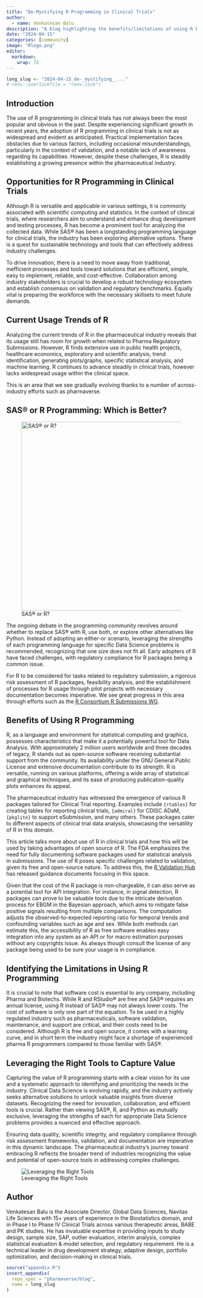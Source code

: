 ```yaml
---
title: "De-Mystifying R Programming in Clinical Trials"
author:
  - name: Venkatesan Balu
description: "A blog highlighting the benefits/limitations of using R Programming and using the right tools to create value"
date: "2024-04-15"
categories: [community]
image: "Rlogo.png"
editor: 
  markdown: 
    wrap: 72
---
```


<!--------------- typical setup ----------------->

```r
long_slug <- "2024-04-15_de-_mystifying__..."
# renv::use(lockfile = "renv.lock")
```

<!--------------- post begins here ----------------->

## Introduction

The use of R programming in clinical trials has not always been the most
popular and obvious in the past. Despite experiencing significant growth
in recent years, the adoption of R programming in clinical trials is not
as widespread and evident as anticipated. Practical implementation faces
obstacles due to various factors, including occasional
misunderstandings, particularly in the context of validation, and a
notable lack of awareness regarding its capabilities. However, despite
these challenges, R is steadily establishing a growing presence within the
pharmaceutical industry.

## Opportunities for R Programming in Clinical Trials

Although R is versatile and applicable in various settings, it is
commonly associated with scientific computing and statistics. In the
context of clinical trials, where researchers aim to understand and
enhance drug development and testing processes, R has become a prominent
tool for analyzing the collected data. While SAS® has been a
longstanding programming language for clinical trials, the industry has
been exploring alternative options. There is a quest for sustainable
technology and tools that can effectively address industry challenges.

To drive innovation, there is a need to move away from traditional,
inefficient processes and tools toward solutions that are efficient,
simple, easy to implement, reliable, and cost-effective. Collaboration
among industry stakeholders is crucial to develop a robust technology
ecosystem and establish consensus on validation and regulatory
benchmarks. Equally vital is preparing the workforce with the necessary
skillsets to meet future demands.

## Current Usage Trends of R

Analyzing the current trends of R in the pharmaceutical industry reveals
that its usage still has room for growth when related to Pharma
Regulatory Submissions. However, R finds extensive use in public health
projects, healthcare economics, exploratory and scientific analysis,
trend identification, generating plots/graphs, specific statistical
analysis, and machine learning. R continues to advance steadily in
clinical trials, however lacks widespread usage within the clinical
space.

This is an area that we see gradually evolving thanks to a number of
across-industry efforts such as pharmaverse.

## SAS® or R Programming: Which is Better?

![SAS® or R?](Signpost.jpg){fig-align="center" width="500px"}

The ongoing debate in the programming community revolves around whether
to replace SAS® with R, use both, or explore other alternatives like
Python. Instead of adopting an either-or scenario, leveraging the
strengths of each programming language for specific Data Science
problems is recommended, recognizing that one size does not fit all.
Early adopters of R have faced challenges, with regulatory compliance
for R packages being a common issue.

For R to be considered for tasks related to regulatory submission, a
rigorous risk assessment of R packages, feasibility analysis, and the
establishment of processes for R usage through pilot projects with
necessary documentation becomes imperative. We see great progress in
this area through efforts such as the [R Consortium R Submissions
WG](https://rconsortium.github.io/submissions-wg/).

## Benefits of Using R Programming

R, as a language and environment for statistical computing and graphics,
possesses characteristics that make it a potentially powerful tool for
Data Analysis. With approximately 2 million users worldwide and three
decades of legacy, R stands out as open-source software receiving
substantial support from the community. Its availability under the GNU
General Public License and extensive documentation contribute to its
strength. R is versatile, running on various platforms, offering a wide
array of statistical and graphical techniques, and its ease of producing
publication-quality plots enhances its appeal.

The pharmaceutical industry has witnessed the emergence of various R
packages tailored for Clinical Trial reporting. Examples include
`{rtables}` for creating tables for reporting clinical trials,
`{admiral}` for CDISC ADaM, `{pkglite}` to support eSubmission, and many
others. These packages cater to different aspects of clinical trial data
analysis, showcasing the versatility of R in this domain.

This article talks more about use of R in clinical trials and how this
will be used by taking advantages of open source of R. The FDA
emphasizes the need for fully documenting software packages used for
statistical analysis in submissions. The use of R poses specific
challenges related to validation, given its free and open-source nature.
To address this, the [R Validation Hub](https://www.pharmar.org/) has
released guidance documents focusing in this space.

Given that the cost of the R package is non-chargeable, it can also
serve as a potential tool for API integration. For instance, in signal
detection, R packages can prove to be valuable tools due to the
intricate derivation process for EBGM in the Bayesian approach, which
aims to mitigate false positive signals resulting from multiple
comparisons. The computation adjusts the observed-to-expected reporting
ratio for temporal trends and confounding variables such as age and sex.
While both methods can estimate this, the accessibility of R as free
software enables easy integration into any system as an API or for macro
estimation purposes without any copyrights issue. As always though
consult the license of any package being used to be sure your usage is
in compliance.

## Identifying the Limitations in Using R Programming

It is crucial to note that software cost is essential to any company,
including Pharma and Biotechs. While R and RStudio® are free and SAS®
requires an annual license, using R instead of SAS® may not always lower
costs. The cost of software is only one part of the equation. To be used
in a highly regulated industry such as pharmaceuticals, software
validation, maintenance, and support are critical, and their costs need
to be considered. Although R is free and open source, it comes with a
learning curve, and in short term the industry might face a shortage of
experienced pharma R programmers compared to those familiar with SAS®.

## Leveraging the Right Tools to Capture Value

Capturing the value of R programming starts with a clear vision for its
use and a systematic approach to identifying and prioritizing the needs
in the industry. Clinical Data Science is evolving rapidly, and the
industry actively seeks alternative solutions to unlock valuable
insights from diverse datasets. Recognizing the need for innovation,
collaboration, and efficient tools is crucial. Rather than viewing SAS®,
R, and Python as mutually exclusive, leveraging the strengths of each
for appropriate Data Science problems provides a nuanced and effective
approach.

Ensuring data quality, scientific integrity, and regulatory compliance
through risk assessment frameworks, validation, and documentation are
imperative in this dynamic landscape. The pharmaceutical industry's
journey toward embracing R reflects the broader trend of industries
recognizing the value and potential of open-source tools in addressing
complex challenges.

![Leveraging the Right Tools](RightTool.png){fig-align="center"}

## Author

Venkatesan Balu is the Associate Director, Global Data Sciences, Navitas
Life Sciences with 15+ years of experience in the Biostatistics domain,
and in Phase I to Phase IV Clinical Trials across various therapeutic
areas, BABE and PK studies. He has invaluable expertise in providing
inputs to study design, sample size, SAP, outlier evaluation, interim
analysis, complex statistical evaluation & model selection, and
regulatory requirement. He is a technical leader in drug development
strategy, adaptive design, portfolio optimization, and decision-making
in clinical trials.

<!--------------- appendices go here ----------------->

```r
source("appendix.R")
insert_appendix(
  repo_spec = "pharmaverse/blog",
  name = long_slug
)
```
